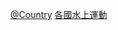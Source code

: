 {{Commons category|Water polo by country}}
{{Categories by country|nocat}}

[[Category:水球|@Country]]
[[Category:各國水上運動|]]